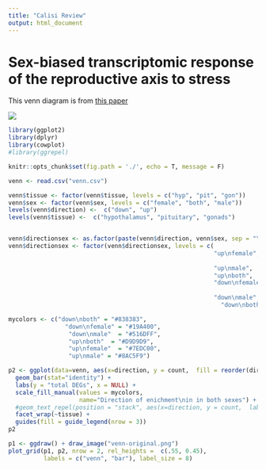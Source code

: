 ```yaml
---
title: "Calisi Review"
output: html_document
---
```


# Sex-biased transcriptomic response of the reproductive axis to stress

This venn diagram is from [this paper](https://www.sciencedirect.com/science/article/pii/S0018506X17302696?via%3Dihub)

![](venn-original.png)

```r
library(ggplot2)
library(dplyr)
library(cowplot)
#library(ggrepel)

knitr::opts_chunk$set(fig.path = './', echo = T, message = F)
```

```r
venn <- read.csv("venn.csv")

venn$tissue <- factor(venn$tissue, levels = c("hyp", "pit", "gon"))
venn$sex <- factor(venn$sex, levels = c("female", "both", "male"))
levels(venn$direction) <-  c("down", "up")
levels(venn$tissue) <-  c("hypothalamus", "pituitary", "gonads")


venn$directionsex <- as.factor(paste(venn$direction, venn$sex, sep = "\n"))
venn$directionsex <- factor(venn$directionsex, levels = c(
                                                          "up\nfemale", 
                                                          
                                                          "up\nmale",
                                                          "up\nboth",
                                                          "down\nfemale",
                                                         
                                                          "down\nmale",
                                                            "down\nboth"))

mycolors <- c("down\nboth" = "#838383",
                "down\nfemale" = "#19A400", 
                 "down\nmale"  = "#516DFF",
                 "up\nboth"  = "#D9D9D9",
                 "up\nfemale"  = "#7EDC00",
                 "up\nmale" = "#8AC5F9")  

p2 <- ggplot(data=venn, aes(x=direction, y = count,  fill = reorder(directionsex, desc(directionsex)))) + 
  geom_bar(stat="identity") +
  labs(y = "total DEGs", x = NULL) +
  scale_fill_manual(values = mycolors,
                    name="Direction of enichment\nin in both sexes") +
  #geom_text_repel(position = "stack", aes(x=direction, y = count,  label = count ))
  facet_wrap(~tissue) +
  guides(fill = guide_legend(nrow = 3)) 
p2
```


```r
p1 <- ggdraw() + draw_image("venn-original.png")
plot_grid(p1, p2, nrow = 2, rel_heights =  c(.55, 0.45),
          labels = c("venn", "bar"), label_size = 8)
```

